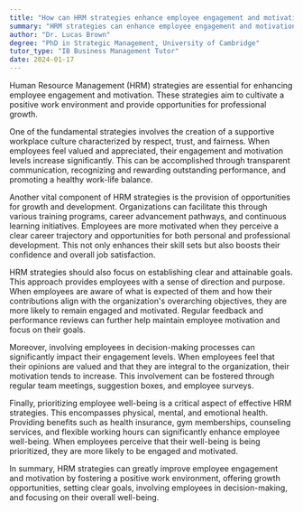 ```yaml
---
title: "How can HRM strategies enhance employee engagement and motivation?"
summary: "HRM strategies can enhance employee engagement and motivation by fostering a positive work environment and offering growth opportunities."
author: "Dr. Lucas Brown"
degree: "PhD in Strategic Management, University of Cambridge"
tutor_type: "IB Business Management Tutor"
date: 2024-01-17
---
```


Human Resource Management (HRM) strategies are essential for enhancing employee engagement and motivation. These strategies aim to cultivate a positive work environment and provide opportunities for professional growth.

One of the fundamental strategies involves the creation of a supportive workplace culture characterized by respect, trust, and fairness. When employees feel valued and appreciated, their engagement and motivation levels increase significantly. This can be accomplished through transparent communication, recognizing and rewarding outstanding performance, and promoting a healthy work-life balance.

Another vital component of HRM strategies is the provision of opportunities for growth and development. Organizations can facilitate this through various training programs, career advancement pathways, and continuous learning initiatives. Employees are more motivated when they perceive a clear career trajectory and opportunities for both personal and professional development. This not only enhances their skill sets but also boosts their confidence and overall job satisfaction.

HRM strategies should also focus on establishing clear and attainable goals. This approach provides employees with a sense of direction and purpose. When employees are aware of what is expected of them and how their contributions align with the organization's overarching objectives, they are more likely to remain engaged and motivated. Regular feedback and performance reviews can further help maintain employee motivation and focus on their goals.

Moreover, involving employees in decision-making processes can significantly impact their engagement levels. When employees feel that their opinions are valued and that they are integral to the organization, their motivation tends to increase. This involvement can be fostered through regular team meetings, suggestion boxes, and employee surveys.

Finally, prioritizing employee well-being is a critical aspect of effective HRM strategies. This encompasses physical, mental, and emotional health. Providing benefits such as health insurance, gym memberships, counseling services, and flexible working hours can significantly enhance employee well-being. When employees perceive that their well-being is being prioritized, they are more likely to be engaged and motivated.

In summary, HRM strategies can greatly improve employee engagement and motivation by fostering a positive work environment, offering growth opportunities, setting clear goals, involving employees in decision-making, and focusing on their overall well-being.
    